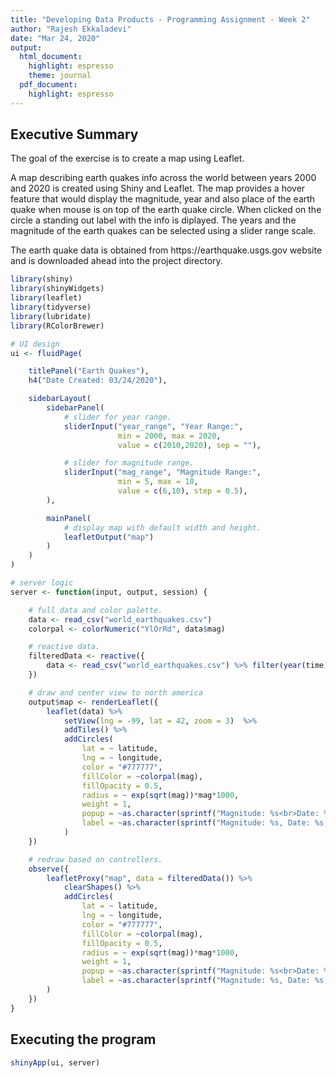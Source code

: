 ```yaml
---
title: "Developing Data Products - Programming Assignment - Week 2"
author: "Rajesh Ekkaladevi"
date: "Mar 24, 2020"
output:
  html_document:
    highlight: espresso
    theme: journal
  pdf_document:
    highlight: espresso
---
```


## Executive Summary

The goal of the exercise is to create a map using Leaflet.

A map describing earth quakes info across the world between years 2000 and 2020 is created using Shiny and Leaflet.  The map provides a hover feature that would display the magnitude, year and also place of the earth quake when mouse is on top of the earth quake circle.  When clicked on the circle a standing out label with the info is diplayed.  The years and the magnitude of the earth quakes can be selected using a slider range scale.

The earth quake data is obtained from https://earthquake.usgs.gov website and is downloaded ahead into the project directory.

```r
library(shiny)
library(shinyWidgets)
library(leaflet)
library(tidyverse)
library(lubridate)
library(RColorBrewer)

# UI design
ui <- fluidPage(

    titlePanel("Earth Quakes"),
    h4("Date Created: 03/24/2020"),

    sidebarLayout(
        sidebarPanel(
            # slider for year range.
            sliderInput("year_range", "Year Range:",
                        min = 2000, max = 2020,
                        value = c(2010,2020), sep = ""),

            # slider for magnitude range.
            sliderInput("mag_range", "Magnitude Range:",
                        min = 5, max = 10,
                        value = c(6,10), step = 0.5),
        ),

        mainPanel(
            # display map with default width and height.
            leafletOutput("map")
        )
    )
)

# server logic
server <- function(input, output, session) {

    # full data and color palette.
    data <- read_csv("world_earthquakes.csv")
    colorpal <- colorNumeric("YlOrRd", data$mag)

    # reactive data.
    filteredData <- reactive({
        data <- read_csv("world_earthquakes.csv") %>% filter(year(time) >= input$year_range[1] & year(time) <= input$year_range[2] & mag >= input$mag_range[1] & mag <= input$mag_range[2])
    })

    # draw and center view to north america
    output$map <- renderLeaflet({
        leaflet(data) %>% 
            setView(lng = -99, lat = 42, zoom = 3)  %>%
            addTiles() %>% 
            addCircles(
                lat = ~ latitude, 
                lng = ~ longitude, 
                color = "#777777",
                fillColor = ~colorpal(mag), 
                fillOpacity = 0.5,
                radius = ~ exp(sqrt(mag))*mag*1000, 
                weight = 1, 
                popup = ~as.character(sprintf("Magnitude: %s<br>Date: %s<br>Place: %s", mag, year(time), place)), 
                label = ~as.character(sprintf("Magnitude: %s, Date: %s, Place: %s", mag, year(time), place))
            )
    })

    # redraw based on controllers.
    observe({
        leafletProxy("map", data = filteredData()) %>%
            clearShapes() %>%
            addCircles(
                lat = ~ latitude, 
                lng = ~ longitude, 
                color = "#777777",
                fillColor = ~colorpal(mag), 
                fillOpacity = 0.5, 
                radius = ~ exp(sqrt(mag))*mag*1000, 
                weight = 1, 
                popup = ~as.character(sprintf("Magnitude: %s<br>Date: %s<br>Place: %s", mag, year(time), place)), 
                label = ~as.character(sprintf("Magnitude: %s, Date: %s, Place: %s", mag, year(time), place))
        )
    })
}
```

## Executing the program

```r
shinyApp(ui, server)
```

